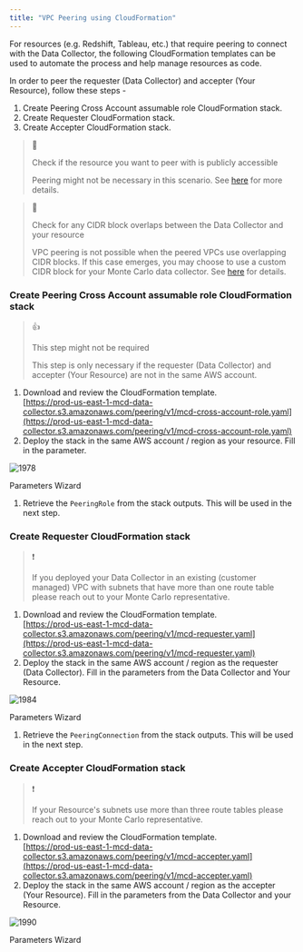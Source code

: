 ```yaml
---
title: "VPC Peering using CloudFormation"
---
```


For resources (e.g. Redshift, Tableau, etc.) that require peering to connect with the Data Collector, the following CloudFormation templates can be used to automate the process and help manage resources as code.

In order to peer the requester (Data Collector) and accepter (Your Resource), follow these steps -

1. Create Peering Cross Account assumable role CloudFormation stack.
2. Create Requester CloudFormation stack.
3. Create Accepter CloudFormation stack.

> 🚧
> 
> Check if the resource you want to peer with is publicly accessible
> 
> Peering might not be necessary in this scenario. See [here](/docs/network-connectivity#ip-filtering) for more details.

> 🚧
> 
> Check for any CIDR block overlaps between the Data Collector and your resource
> 
> VPC peering is not possible when the peered VPCs use overlapping CIDR blocks. If this case emerges, you may choose to use a custom CIDR block for your Monte Carlo data collector. See [here](/docs/deployment#advanced-options) for details.

### Create Peering Cross Account assumable role CloudFormation stack

> 👍
> 
> This step might not be required
> 
> This step is only necessary if the requester (Data Collector) and accepter (Your Resource) are not in the same AWS account.

1. Download and review the CloudFormation template.  
[https://prod-us-east-1-mcd-data-collector.s3.amazonaws.com/peering/v1/mcd-cross-account-role.yaml](https://prod-us-east-1-mcd-data-collector.s3.amazonaws.com/peering/v1/mcd-cross-account-role.yaml)
2. Deploy the stack in the same AWS account / region as your resource. Fill in the parameter.

![1978](/images/c34cace-Screen_Shot_2021-07-15_at_2.41.09_PM.png "Screen Shot 2021-07-15 at 2.41.09 PM.png")

Parameters Wizard

1. Retrieve the `PeeringRole` from the stack outputs. This will be used in the next step.

### Create Requester CloudFormation stack

> ❗️
> 
> If you deployed your Data Collector in an existing (customer managed) VPC with subnets that have more than one route table please reach out to your Monte Carlo representative.

1. Download and review the CloudFormation template.  
[https://prod-us-east-1-mcd-data-collector.s3.amazonaws.com/peering/v1/mcd-requester.yaml](https://prod-us-east-1-mcd-data-collector.s3.amazonaws.com/peering/v1/mcd-requester.yaml)
2. Deploy the stack in the same AWS account / region as the requester (Data Collector). Fill in the parameters from the Data Collector and Your Resource.

![1984](/images/18fbdc5-Screen_Shot_2021-07-15_at_2.39.58_PM.png "Screen Shot 2021-07-15 at 2.39.58 PM.png")

Parameters Wizard

1. Retrieve the `PeeringConnection` from the stack outputs. This will be used in the next step.

### Create Accepter CloudFormation stack

> ❗️
> 
> If your Resource's subnets use more than three route tables please reach out to your Monte Carlo representative.

1. Download and review the CloudFormation template.  
[https://prod-us-east-1-mcd-data-collector.s3.amazonaws.com/peering/v1/mcd-accepter.yaml](https://prod-us-east-1-mcd-data-collector.s3.amazonaws.com/peering/v1/mcd-accepter.yaml)
2. Deploy the stack in the same AWS account / region as the accepter (Your Resource). Fill in the parameters from the Data Collector and your Resource.

![1990](/images/cd62d60-Screen_Shot_2022-01-26_at_1.55.11_PM.png "Screen Shot 2022-01-26 at 1.55.11 PM.png")

Parameters Wizard